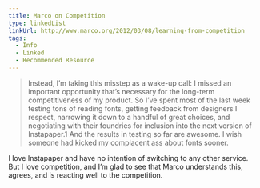 ```yaml
---
title: Marco on Competition
type: linkedList
linkUrl: http://www.marco.org/2012/03/08/learning-from-competition
tags:
  - Info
  - Linked
  - Recommended Resource
---
```


> Instead, I’m taking this misstep as a wake-up call: I missed an important opportunity that’s necessary for the long-term competitiveness of my product. So I’ve spent most of the last week testing tons of reading fonts, getting feedback from designers I respect, narrowing it down to a handful of great choices, and negotiating with their foundries for inclusion into the next version of Instapaper.1 And the results in testing so far are awesome. I wish someone had kicked my complacent ass about fonts sooner.

I love Instapaper and have no intention of switching to any other service. But I love competition, and I’m glad to see that Marco understands this, agrees, and is reacting well to the competition.
